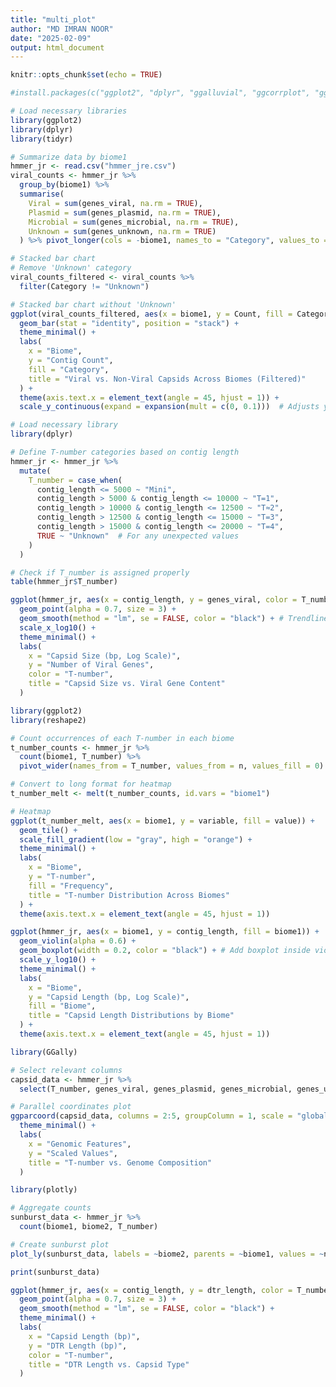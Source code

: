 ```yaml
---
title: "multi_plot"
author: "MD IMRAN NOOR"
date: "2025-02-09"
output: html_document
---
```


```r
knitr::opts_chunk$set(echo = TRUE)
```

```r
#install.packages(c("ggplot2", "dplyr", "ggalluvial", "ggcorrplot", "ggridges", "reshape2", "plotly"))
```


<!-- --- -->

<!-- ### **1️⃣ Viral vs Non-Viral Capsids (Stacked Bar Chart)** -->
<!-- This plot shows how viral vs. non-viral sequences distribute across biomes. -->

```r
# Load necessary libraries
library(ggplot2)
library(dplyr)
library(tidyr)

```


```r
# Summarize data by biome1
hmmer_jr <- read.csv("hmmer_jre.csv")
viral_counts <- hmmer_jr %>%
  group_by(biome1) %>%
  summarise(
    Viral = sum(genes_viral, na.rm = TRUE),
    Plasmid = sum(genes_plasmid, na.rm = TRUE),
    Microbial = sum(genes_microbial, na.rm = TRUE),
    Unknown = sum(genes_unknown, na.rm = TRUE)
  ) %>% pivot_longer(cols = -biome1, names_to = "Category", values_to = "Count")
```


```r
# Stacked bar chart
# Remove 'Unknown' category
viral_counts_filtered <- viral_counts %>%
  filter(Category != "Unknown")

# Stacked bar chart without 'Unknown'
ggplot(viral_counts_filtered, aes(x = biome1, y = Count, fill = Category)) +
  geom_bar(stat = "identity", position = "stack") +
  theme_minimal() +
  labs(
    x = "Biome",
    y = "Contig Count",
    fill = "Category",
    title = "Viral vs. Non-Viral Capsids Across Biomes (Filtered)"
  ) +
  theme(axis.text.x = element_text(angle = 45, hjust = 1)) +
  scale_y_continuous(expand = expansion(mult = c(0, 0.1)))  # Adjusts y-axis for better visibility

```

<!-- --- -->

<!-- ### **2️⃣ Capsid Size vs. Viral Genes (Scatter Plot)** -->
<!-- This examines whether larger capsids contain more viral genes. -->

```r
# Load necessary library
library(dplyr)

# Define T-number categories based on contig length
hmmer_jr <- hmmer_jr %>%
  mutate(
    T_number = case_when(
      contig_length <= 5000 ~ "Mini",
      contig_length > 5000 & contig_length <= 10000 ~ "T=1",
      contig_length > 10000 & contig_length <= 12500 ~ "T≈2",
      contig_length > 12500 & contig_length <= 15000 ~ "T=3",
      contig_length > 15000 & contig_length <= 20000 ~ "T=4",
      TRUE ~ "Unknown"  # For any unexpected values
    )
  )

# Check if T_number is assigned properly
table(hmmer_jr$T_number)

```


```r
ggplot(hmmer_jr, aes(x = contig_length, y = genes_viral, color = T_number)) +
  geom_point(alpha = 0.7, size = 3) +
  geom_smooth(method = "lm", se = FALSE, color = "black") + # Trendline
  scale_x_log10() +
  theme_minimal() +
  labs(
    x = "Capsid Size (bp, Log Scale)",
    y = "Number of Viral Genes",
    color = "T-number",
    title = "Capsid Size vs. Viral Gene Content"
  )
```

<!-- --- -->

<!-- ### **3️⃣ T-number Distribution by Biome (Heatmap)** -->
<!-- This identifies which biomes contain different capsid sizes. -->

```r
library(ggplot2)
library(reshape2)

# Count occurrences of each T-number in each biome
t_number_counts <- hmmer_jr %>%
  count(biome1, T_number) %>%
  pivot_wider(names_from = T_number, values_from = n, values_fill = 0)

# Convert to long format for heatmap
t_number_melt <- melt(t_number_counts, id.vars = "biome1")

# Heatmap
ggplot(t_number_melt, aes(x = biome1, y = variable, fill = value)) +
  geom_tile() +
  scale_fill_gradient(low = "gray", high = "orange") +
  theme_minimal() +
  labs(
    x = "Biome",
    y = "T-number",
    fill = "Frequency",
    title = "T-number Distribution Across Biomes"
  ) +
  theme(axis.text.x = element_text(angle = 45, hjust = 1))
```

<!-- --- -->

<!-- ### **4️⃣ Biome-Specific Contig Length Distributions (Violin Plot)** -->
<!-- This shows how capsid sizes differ across biomes. -->

```r
ggplot(hmmer_jr, aes(x = biome1, y = contig_length, fill = biome1)) +
  geom_violin(alpha = 0.6) +
  geom_boxplot(width = 0.2, color = "black") + # Add boxplot inside violin
  scale_y_log10() +
  theme_minimal() +
  labs(
    x = "Biome",
    y = "Capsid Length (bp, Log Scale)",
    fill = "Biome",
    title = "Capsid Length Distributions by Biome"
  ) +
  theme(axis.text.x = element_text(angle = 45, hjust = 1))
```

<!-- --- -->

<!-- ### **5️⃣ T-number vs. Genome Composition (Parallel Coordinates Plot)** -->
<!-- This compares the genetic makeup of different capsid T-numbers. -->

```r
library(GGally)

# Select relevant columns
capsid_data <- hmmer_jr %>%
  select(T_number, genes_viral, genes_plasmid, genes_microbial, genes_unknown)

# Parallel coordinates plot
ggparcoord(capsid_data, columns = 2:5, groupColumn = 1, scale = "globalminmax") +
  theme_minimal() +
  labs(
    x = "Genomic Features",
    y = "Scaled Values",
    title = "T-number vs. Genome Composition"
  )
```

<!-- --- -->

<!-- ### **6️⃣ Evolutionary Origin: Biome → Capsid Type (Sunburst Chart)** -->
<!-- This represents how different biomes lead to capsid types. -->

```r
library(plotly)

# Aggregate counts
sunburst_data <- hmmer_jr %>%
  count(biome1, biome2, T_number)

# Create sunburst plot
plot_ly(sunburst_data, labels = ~biome2, parents = ~biome1, values = ~n, type = 'sunburst')

print(sunburst_data)

```

<!-- --- -->

<!-- ### **7️⃣ DTR Length vs. Capsid Type (Scatter Plot)** -->
<!-- Investigates the impact of direct terminal repeats on capsid diversity. -->

```r
ggplot(hmmer_jr, aes(x = contig_length, y = dtr_length, color = T_number)) +
  geom_point(alpha = 0.7, size = 3) +
  geom_smooth(method = "lm", se = FALSE, color = "black") +
  theme_minimal() +
  labs(
    x = "Capsid Length (bp)",
    y = "DTR Length (bp)",
    color = "T-number",
    title = "DTR Length vs. Capsid Type"
  )
```

<!-- --- -->

<!-- ## **📌 Summary of Key Insights from These Plots** -->
<!-- 1. **Viral vs. Non-Viral Capsids** → Shows distribution of viral vs. non-viral sequences in various biomes. -->
<!-- 2. **Capsid Size vs. Viral Genes** → Tests if larger capsids carry more viral genes. -->
<!-- 3. **T-number Distribution by Biome** → Identifies which biomes harbor large/small capsids. -->
<!-- 4. **Biome-Specific Contig Length** → Compares capsid size across environments. -->
<!-- 5. **T-number vs. Genome Composition** → Examines genome content diversity across capsid structures. -->
<!-- 6. **Evolutionary Origins (Sunburst Chart)** → Shows hierarchical transitions from biomes to capsid types. -->
<!-- 7. **DTR Length vs. Capsid Type** → Investigates how DTR influences capsid diversity. -->

<!-- --- -->

<!-- ### **🚀 Next Steps** -->
<!-- - Run the provided **R codes** and check the plots. -->
<!-- - If anything needs refinement, let me know! -->
<!-- - If you need **interactive** versions of these plots, we can use `plotly`. 🚀 -->